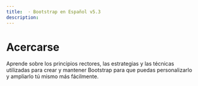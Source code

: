 ```yaml
---
title:  · Bootstrap en Español v5.3
description: 
---
```


# Acercarse

Aprende sobre los principios rectores, las estrategias y las técnicas utilizadas para crear y mantener Bootstrap para que puedas personalizarlo y ampliarlo tú mismo más fácilmente.